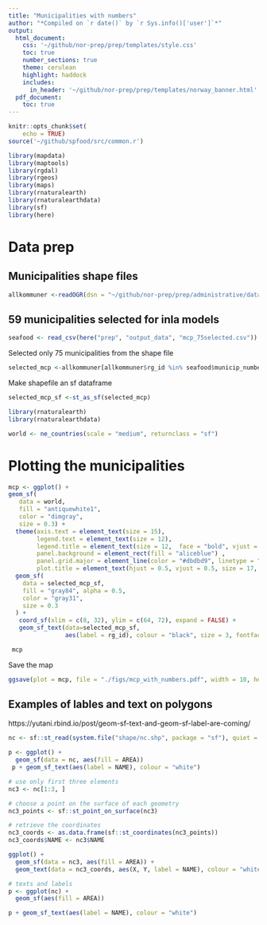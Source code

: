 ```yaml
---
title: "Municipalities with numbers"
author: "*Compiled on `r date()` by `r Sys.info()['user']`*"
output: 
  html_document:
    css: '~/github/nor-prep/prep/templates/style.css'
    toc: true
    number_sections: true
    theme: cerulean
    highlight: haddock
    includes: 
      in_header: '~/github/nor-prep/prep/templates/norway_banner.html'
  pdf_document:
    toc: true
---
```


```r
knitr::opts_chunk$set(
    echo = TRUE)
source('~/github/spfood/src/common.r')
```

```r
library(mapdata)
library(maptools)
library(rgdal)
library(rgeos)
library(maps)
library(rnaturalearth)
library(rnaturalearthdata)
library(sf)
library(here)
```



# Data prep
## Municipalities shape files
```r
allkommuner <-readOGR(dsn = "~/github/nor-prep/prep/administrative/data/Study_Municipalities_Ocean_Area_Only.shp")
```



## 59 municipalities selected for inla models
```r
seafood <- read_csv(here("prep", "output_data", "mcp_75selected.csv"))
```


Selected only 75 municipalities from the shape file

```r
selected_mcp <-allkommuner[allkommuner$rg_id %in% seafood$municip_number,] 
```


Make shapefile an sf dataframe
```r
selected_mcp_sf <-st_as_sf(selected_mcp)
```

```r
library(rnaturalearth)
library(rnaturalearthdata)
```


```r
world <- ne_countries(scale = "medium", returnclass = "sf")
```

# Plotting the municipalities
```r
mcp <- ggplot() +
geom_sf(
   data = world, 
   fill = "antiquewhite1", 
   color = "dimgray", 
   size = 0.3) +
  theme(axis.text = element_text(size = 15),
        legend.text = element_text(size = 12),
        legend.title = element_text(size = 12,  face = "bold", vjust = 3),
        panel.background = element_rect(fill = "aliceblue") ,
        panel.grid.major = element_line(color = "#dbdbd9", linetype = "dashed"),
        plot.title = element_text(hjust = 0.5, vjust = 0.5, size = 17, face = "bold")) +
  geom_sf(
    data = selected_mcp_sf,
    fill = "gray84", alpha = 0.5,
    color = "gray31",
    size = 0.3
  ) +
   coord_sf(xlim = c(8, 32), ylim = c(64, 72), expand = FALSE) +
   geom_sf_text(data=selected_mcp_sf, 
                aes(label = rg_id), colour = "black", size = 3, fontface = "bold")

 mcp 
```


Save the map
```r
ggsave(plot = mcp, file = "./figs/mcp_with_numbers.pdf", width = 10, height = 8, dpi= 300)
```





## Examples of lables and text on polygons

https://yutani.rbind.io/post/geom-sf-text-and-geom-sf-label-are-coming/



```r
nc <- sf::st_read(system.file("shape/nc.shp", package = "sf"), quiet = TRUE)
```

```r
p <- ggplot() +
  geom_sf(data = nc, aes(fill = AREA)) 
 p + geom_sf_text(aes(label = NAME), colour = "white") 
```


```r
# use only first three elements
nc3 <- nc[1:3, ]

# choose a point on the surface of each geometry
nc3_points <- sf::st_point_on_surface(nc3)

# retrieve the coordinates
nc3_coords <- as.data.frame(sf::st_coordinates(nc3_points))
nc3_coords$NAME <- nc3$NAME

ggplot() +
  geom_sf(data = nc3, aes(fill = AREA)) +
  geom_text(data = nc3_coords, aes(X, Y, label = NAME), colour = "white")
```


```r
# texts and labels
p <- ggplot(nc) +
  geom_sf(aes(fill = AREA))

p + geom_sf_text(aes(label = NAME), colour = "white")
```

